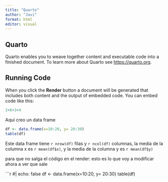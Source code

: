 ```yaml
---
title: "Quarto"
author: "Javi"
format: html
editor: visual
---
```


## Quarto

Quarto enables you to weave together content and executable code into a finished document. To learn more about Quarto see <https://quarto.org>.

## Running Code

When you click the **Render** button a document will be generated that includes both content and the output of embedded code. You can embed code like this:

```r
2+6+3+4
```
Aquí creo un data frame

```r
df <- data.frame(x=10:20, y= 20:30)
table(df)
```

Este data frame tiene `r nrow(df)` filas y `r ncol(df)` columnas, la media de la columna x es `r mean(df$x)`, y la media de la columna y es `r mean(df$y)`


para que no salga el código en el render: esto es lo que voy a modificar ahora a ver que sale 


```r
#| echo: false
df <- data.frame(x=10:20, y= 20:30)
table(df)